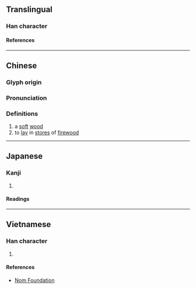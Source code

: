 {{character info/new}}
==Translingual==

===Han character===
{{Han char|rn=75|rad=木|as=07|sn=11|four=|canj=DMCW,XDMCW|ids=⿰木酉}}

====References====
{{Han ref|kx=0528.070|dkj=14829|dj=0916.210|hdz=21211.030|uh=6884}}

----

==Chinese==
{{zh-forms}}

===Glyph origin===
{{Han etym}}

===Pronunciation===
{{zh-pron
|m=yǒu
|c=jau5
|mc=y
|oc=y
|ma=
|cat=n,v
}}

===Definitions===
{{zh-hanzi}}

# a [[soft]] [[wood]]
# to [[lay]] in [[store]]s of [[firewood]]

----

==Japanese==

===Kanji===
{{ja-kanji|grade=|rs=木07}}

# {{defn|lang=ja|sort=木07}}

====Readings====
{{ja-readings
|on=よう, ゆ
|kun=やく
}}

----

==Vietnamese==

===Han character===
{{vi-readings|rs=木07|reading=[[giậu]], [[đậu]]}}

# {{defn|lang=vi|sort=木07}}

====References====
* [http://nomfoundation.org/common/nom_details.php?codepoint=6884 Nom Foundation]